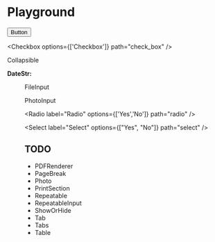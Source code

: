 # Playground

<Button variant='primary' href={process.env.REACT_APP_HOMEPAGE}>Button</Button>

<Checkbox options={['Checkbox']} path="check_box" />

<ClimateZoneSelect label="ClimateZoneSelect" path="climate_zone_select" />

<Collapsible header="Collapsible">
    Collapsible
</Collapsible>

<DateInput label="DateInput" path="date_input" />

**DateStr:** <DateStr date={props.data.date_input}/>

<Figure src="/logo192.png" />

<FileInput id="file_input" label="File Input">FileInput</FileInput>

<LabelValue label="LabelValue" path="doc_name" parent={props.project} />

<NumberInput label="NumberInput" min={0} max={100} path="number_input" />

<PhotoInput id="photo_input" label="PhotoInput">PhotoInput</PhotoInput>

<Radio label="Radio" options={['Yes','No']} path="radio" />

<Select label="Select" options={["Yes", "No"]} path="select" />

<StringInput label="StringInput" path="string_input" />

<TextInput label="TextInput" path="text_input" />

<USStateSelect label="USStateSelect" path="u_s_state_select" />

## TODO

* PDFRenderer
* PageBreak
* Photo
* PrintSection
* Repeatable
* RepeatableInput
* ShowOrHide
* Tab
* Tabs
* Table
